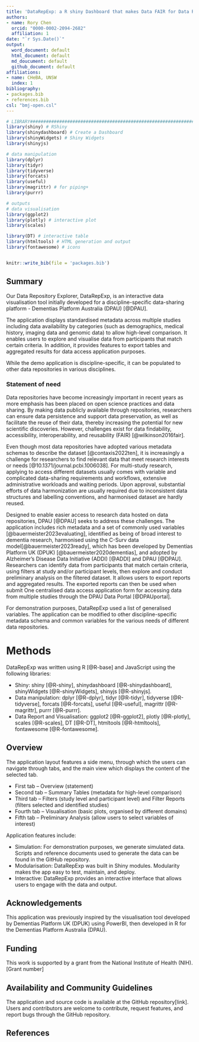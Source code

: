 ```yaml
---
title: 'DataRepExp: a R shiny Dashboard that makes Data FAIR for Data Repositories'
authors:
- name: Rory Chen
  orcid: "0000-0002-2094-2682"
  affiliation: 1
date: "`r Sys.Date()`"
output:
  word_document: default
  html_document: default
  md_doucument: default
  github_document: default
affiliations:
- name: CHeBA, UNSW
  index: 1
bibliography:
- packages.bib
- references.bib
csl: "bmj-open.csl"
---
```


```r
# LIBRARY######################################################################################
library(shiny) # RShiny
library(shinydashboard) # Create a Dashboard
library(shinyWidgets) # Shiny Widgets
library(shinyjs)

# data manipulation
library(dplyr)
library(tidyr)
library(tidyverse)
library(forcats)
library(useful)
library(magrittr) # for piping+
library(purrr)

# outputs
# data visualisation
library(ggplot2)
library(plotly) # interactive plot
library(scales)

library(DT) # interactive table
library(htmltools) # HTML generation and output
library(fontawesome) # icons


knitr::write_bib(file = 'packages.bib')
```
## Summary
Our Data Repository Explorer, DataRepExp, is an interactive data visualisation tool initially developed for a discipline-specific data-sharing platform - Dementias Platform Australia (DPAU) [@DPAU].

The application displays standardised metadata across multiple studies including data availability by categories (such as demographics, medical history, imaging data and genomic data) to allow high-level comparison. It enables users to explore and visualise data from participants that match certain criteria. In addition, it provides features to export tables and aggregated results for data access application purposes.

While the demo application is discipline-specific, it can be populated to other data repositories in various disciplines. 

### Statement of need
Data repositories have become increasingly important in recent years as more emphasis has been placed on open science practices and data sharing. By making data publicly available through repositories, researchers can ensure data persistence and support data preservation, as well as facilitate the reuse of their data, thereby increasing the potential for new scientific discoveries. However, challenges exist for data findability, accessibility, interoperability, and reusability (FAIR) [@wilkinson2016fair].

Even though most data repositories have adopted various metadata schemas to describe the dataset [@contaxis2022ten], it is increasingly a challenge for researchers to find relevant data that meet research interests or needs [@10.1371/journal.pcbi.1006038]. For multi-study research, applying to access different datasets usually comes with variable and complicated data-sharing requirements and workflows, extensive administrative workloads and waiting periods. Upon approval, substantial efforts of data harmonization are usually required due to inconsistent data structures and labelling conventions, and harmonised dataset are hardly reused.

Designed to enable easier access to research data hosted on data repositories, DPAU [@DPAU] seeks to address these challenges. The application includes rich metadata and a set of commonly used variables [@bauermeister2023evaluating], identified as being of broad interest to dementia research, harmonised using the C-Surv data model[@bauermeister2023ready], which has been developed by Dementias Platform UK (DPUK) [@bauermeister2020dementias], and adopted by Alzheimer’s Disease Data Initiative (ADDI) [@ADDI] and DPAU [@DPAU]. Researchers can identify data from participants that match certain criteria, using filters at study and/or participant levels, then explore and conduct preliminary analysis on the filtered dataset. It allows users to export reports and  aggregated results. The exported reports can then be used when submit One centralised data access application form for accessing data from multiple studies through the DPAU Data Portal [@DPAUportal]. 

For demonstration purposes, DataRepExp used a list of generalised variables. The application can be modified to other discipline-specific metadata schema and common variables for the various needs of different data repositories.

# Methods
DataRepExp was written using R [@R-base] and JavaScript using the following libraries:

-  Shiny: shiny [@R-shiny], shinydashboard [@R-shinydashboard], shinyWidgets [@R-shinyWidgets], shinyjs [@R-shinyjs].
-  Data manipulation: dplyr [@R-dplyr], tidyr [@R-tidyr], tidyverse [@R-tidyverse], forcats [@R-forcats], useful [@R-useful], magrittr [@R-magrittr], purrr [@R-purrr].
-  Data Report and Visualisation: ggplot2 [@R-ggplot2], plotly [@R-plotly], scales [@R-scales], DT [@R-DT], htmltools [@R-htmltools], fontawesome [@R-fontawesome].

## Overview
The application layout features a side menu, through which the users can navigate through tabs, and the main view which displays the content of the selected tab.

-  First tab – Overview (statement)
-  Second tab – Summary Tables (metadata for high-level comparison)
-  Third tab – Filters (study level and participant level) and Filter Reports (filters selected and identified studies)
-  Fourth tab – Visualisation (basic plots, organised by different domains)
-  Fifth tab – Preliminary Analysis (allow users to select variables of interest)

Application features include: 

-  Simulation: For demonstration purposes, we generate simulated data. Scripts and reference documents used to generate the data can be found in the GitHub repository.
-  Modularisation: DataRepExp was built in Shiny modules. Modularity makes the app easy to test, maintain, and deploy.
-  Interactive: DataRepExp provides an interactive interface that allows users to engage with the data and output.

## Acknowledgements
This application was previously inspired by the visualisation tool developed by Dementias Platform UK (DPUK) using PowerBI, then developed in R for the Dementias Platform Australia (DPAU).

## Funding 
This work is supported by a grant from the National Institute of Health (NIH). [Grant number]

## Availability and Community Guidelines
The application and source code is available at the GitHub repository[link]. Users and contributors are welcome to contribute, request features, and report bugs through the GitHub repository.


## References

